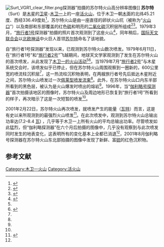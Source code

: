 [[Image:Surt_VGR1_clear_filter.png|thumb]]探测器”拍摄的苏尔特火山高分辨率图像]]
'''苏尔特'''（Surt）是[[木星|木星]]的[[卫星|卫星]]-[[木卫一|木卫一]]上的一座[[活火山|活火山]]，位于木卫一朝[[木星|木]]面的北纬45.21度、西经336.49度处<ref name=Featurenames>{{Cite web| last=Blue | first=Jennifer | date=October 1, 2008 |url=http://planetarynames.wr.usgs.gov/jsp/FeatureTypesData2.jsp?systemID=5&bodyID=7&typeID=11&system=Jupiter&body=Io&type=Eruptive%20center&sort=AName&show=Fname&show=Lat&show=Long&show=Diam&show=Stat&show=Orig | title=Io Nomenclature: Eruptive center | publisher=USGS | accessdate=2008-10-01 }}</ref>，苏尔特火山是由一座直径{{convert|75|by|40|km}}的卵状火山坑（被称为“[[火山口|火山口]]”）以及南部和东部覆盖的红色[[硫|硫]]和明亮的[[二氧化硫|二氧化硫]]沉积层所组成<ref name="McEwen1983">{{cite journal |title=Two classes of volcanic plume on Io |journal=Icarus |last=McEwen |first=A. S. |author2=Soderblom, L. A.  |pages=191–217 |volume=55 |issue=2 |date=1983 |doi=10.1016/0019-1035(83)90075-1 |bibcode=1983Icar...55..191M}}</ref><ref name="Geissler2004">{{cite journal |doi=10.1016/j.icarus.2003.09.024 |title=Surface changes on Io during the Galileo mission |journal=Icarus |last=Geissler |first=P. |display-authors=etal  |pages=29–64 |volume=169 |issue=1 |date=2004 |bibcode=2004Icar..169...29G|url=https://zenodo.org/record/1259015 }}</ref>。1979年3月，“[[旅行者1号|旅行者1号]]探测器”拍摄的照片首次观测到了这座火山<ref name="Smith1979b">{{cite journal |doi=10.1126/science.206.4421.927 |title=The Galilean Satellites and Jupiter: Voyager 2 Imaging Science Results |journal=Science |last=Smith |first=B. A. |display-authors=etal  |pages=927–950 |volume=206 |issue=4421 |date=1979 |pmid=17733910|bibcode = 1979Sci...206..927S |s2cid=22465607 }}</ref>，同年稍后，[[国际天文联合会|国际天文联合会]]以[[北欧神话|北欧神话]]中火巨人首领[[史尔特尔|苏尔特]]命名了该地貌。

自“旅行者1号探测器”发现以来，已观测到苏尔特火山数次喷发。1979年6月11日，在“旅行者1号”和“[[旅行者2号|旅行者2号]]”飞越期间，地球天文学家观测到了发生在苏尔特火山的首次喷发，从此发现了[[木卫一的火山活动|木卫一的火山活动]]<ref name="McEwen1983"/><ref name="Sinton1980a">{{cite journal |doi=10.1016/0019-1035(80)90087-1 |title=Io: Are Vapor Explosions Responsible for the 5-μm Outbursts? |journal=Icarus |last=Sinton |first=W. M. |pages=56–64 |volume=43 |issue=1 |date=1980 |bibcode=1980Icar...43...56S}}</ref>。当1979年7月“[[旅行者2号|旅行者2号]]”与木星系统交会时，该喷发似乎已停止，但在苏尔特火山周围观察到一圈新的，600公里宽的喷流柱沉积层<ref name="Smith1979b"/>，这一热流柱沉积物表明，在两艘旅行者号先后抵达木星附近之间，苏尔特火山喷发过一次[[木卫一的火山活动#流束（Plumes）|佩莱型喷发流束]]<ref name="McEwen1983"/>。此外，在苏尔特火山口内东半部所看到的黑色层，被认为是火山爆发时喷出的熔岩<ref name="Sinton1980a"/>。1996年，当“[[伽利略号探测器|伽利略号探测器]]”首次拍摄该地区的图像时，苏尔特火山及周边地形已恢复到“旅行者1号”所看到的样子，再次暗示了这是一次短暂的喷发<ref name="Geissler2004"/>。

2001年2月22日，苏尔特火山再次喷发，就喷发产生的能量（[[瓦特|瓦特]]）而言，这是有史以来所观测到的最强烈火山喷发<ref name="Marchis2002">{{cite journal |doi=10.1006/icar.2002.6955 |title=High-Resolution Keck Adaptive Optics Imaging of Violent Volcanic Activity on Io |journal=Icarus |last=Marchis |first=F. |display-authors=etal  |pages=124–131 |volume=160 |issue=1 |date=2002 |bibcode=2002Icar..160..124M}}</ref>。在此次喷发中，观测到苏尔特火山总输出功率达(7.2–8.4{{E-sp|13}} [[watt|瓦]]) ，几乎等于木卫一上所有火山的平均总输出功率。尽管喷发如此猛烈，但“伽利略探测器”在六个月后拍摄的图像中，几乎没有观察到与此次喷发同时发生的地表变化，这表明所有的变化基本上全都已消退<ref name="Geissler2004"/>，2001年8月伽利略号探测器在苏尔特火山东北部拍摄的图像中发现了新鲜、富[[硫|硫]]的红色沉积物。

==参考文献==
{{Reflist}}
{{Io}}

{{DEFAULTSORT:苏尔特火山}}
[[Category:木卫一火山|Category:木卫一火山]]
[[Category:活火山|Category:活火山]]